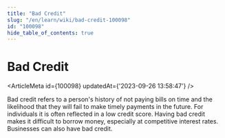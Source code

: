 ```yaml
---
title: "Bad Credit"
slug: "/en/learn/wiki/bad-credit-100098"
id: "100098"
hide_table_of_contents: true
---
```



# Bad Credit

<ArticleMeta id={100098} updatedAt={'2023-09-26 13:58:47'} />
<div className='border-solid border-b border-t-0 my-4 border-[var(--ifm-color-gray-300)]' />

Bad credit refers to a person's history of not paying bills on time and the likelihood that they will fail to make timely payments in the future. For individuals it is often reflected in a low credit score. Having bad credit makes it difficult to borrow money, especially at competitive interest rates. Businesses can also have bad credit.
